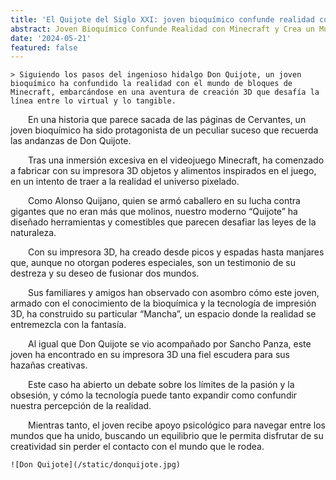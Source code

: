 ```yaml
---
title: 'El Quijote del Siglo XXI: joven bioquímico confunde realidad con Minecraft y crea un mundo 3D'
abstract: Joven Bioquímico Confunde Realidad con Minecraft y Crea un Mundo 3D
date: '2024-05-21'
featured: false
---
```


<div style={{ textAlign: 'justify' }}>

    > Siguiendo los pasos del ingenioso hidalgo Don Quijote, un joven bioquímico ha confundido la realidad con el mundo de bloques de Minecraft, embarcándose en una aventura de creación 3D que desafía la línea entre lo virtual y lo tangible.

  En una historia que parece sacada de las páginas de Cervantes, un joven bioquímico ha sido protagonista de un peculiar suceso que recuerda las andanzas de Don Quijote.

  Tras una inmersión excesiva en el videojuego Minecraft, ha comenzado a fabricar con su impresora 3D objetos y alimentos inspirados en el juego, en un intento de traer a la realidad el universo pixelado.

  Como Alonso Quijano, quien se armó caballero en su lucha contra gigantes que no eran más que molinos, nuestro moderno “Quijote” ha diseñado herramientas y comestibles que parecen desafiar las leyes de la naturaleza.

  Con su impresora 3D, ha creado desde picos y espadas hasta manjares que, aunque no otorgan poderes especiales, son un testimonio de su destreza y su deseo de fusionar dos mundos.

  Sus familiares y amigos han observado con asombro cómo este joven, armado con el conocimiento de la bioquímica y la tecnología de impresión 3D, ha construido su particular “Mancha”, un espacio donde la realidad se entremezcla con la fantasía.

  Al igual que Don Quijote se vio acompañado por Sancho Panza, este joven ha encontrado en su impresora 3D una fiel escudera para sus hazañas creativas.

  Este caso ha abierto un debate sobre los límites de la pasión y la obsesión, y cómo la tecnología puede tanto expandir como confundir nuestra percepción de la realidad.

  Mientras tanto, el joven recibe apoyo psicológico para navegar entre los mundos que ha unido, buscando un equilibrio que le permita disfrutar de su creatividad sin perder el contacto con el mundo que le rodea.

    ![Don Quijote](/static/donquijote.jpg)

</div>
